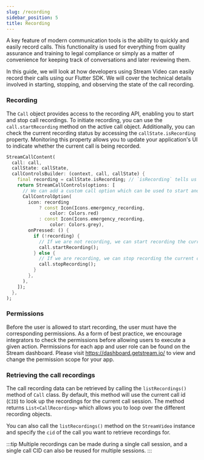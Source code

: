 ```yaml
---
slug: /recording
sidebar_position: 5
title: Recording
---
```

A key feature of modern communication tools is the ability to quickly and easily record calls. This functionality is used for everything from quality assurance and training to legal compliance or simply as a matter of convenience for keeping track of conversations and later reviewing them.

In this guide, we will look at how developers using Stream Video can easily record their calls using our Flutter SDK. We will cover the technical details involved in starting, stopping, and observing the state of the call recording.

### Recording
The `Call` object provides access to the recording API, enabling you to start and stop call recordings. To initiate recording, you can use the `call.startRecording` method on the active call object. Additionally, you can check the current recording status by accessing the `callState.isRecording` property. Monitoring this property allows you to update your application's UI to indicate whether the current call is being recorded.

```dart
StreamCallContent(
  call: call,
  callState: callState,
  callControlsBuilder: (context, call, callState) {
    final recording = callState.isRecording; // `isRecording` tells us whether the call is currently being recorded
    return StreamCallControls(options: [
      // We can add a custom call option which can be used to start and stop recording
      CallControlOption(
        icon: recording
            ? const Icon(Icons.emergency_recording,
                color: Colors.red)
            : const Icon(Icons.emergency_recording,
                color: Colors.grey),
        onPressed: () {
          if (!recording) {
            // If we are not recording, we can start recording the current call
            call.startRecording();
          } else {
            // If we are recording, we can stop recording the current call
            call.stopRecording();
          }
        },
      ),
    ]);
  },
);
```

### Permissions

Before the user is allowed to start recording, the user must have the corresponding permissions. As a form of best practice, we encourage integrators to check the permissions before allowing users to execute a given action. Permissions for each app and user role can be found on the Stream dashboard. Please visit https://dashboard.getstream.io/ to view and change the permission scope for your app.

### Retrieving the call recordings

The call recording data can be retrieved by calling the `listRecordings()` method of `Call` class. By default, this method will use the current call id (`CID`) to look up the recordings for the current call session. The method returns `List<CallRecording>` which allows you to loop over the different recording objects.

You can also call the `listRecordings()` method on the `StreamVideo` instance and specify the `cid` of the call you want to retrieve recordings for.

:::tip
Multiple recordings can be made during a single call session, and a single call CID can also be reused for multiple sessions.
:::